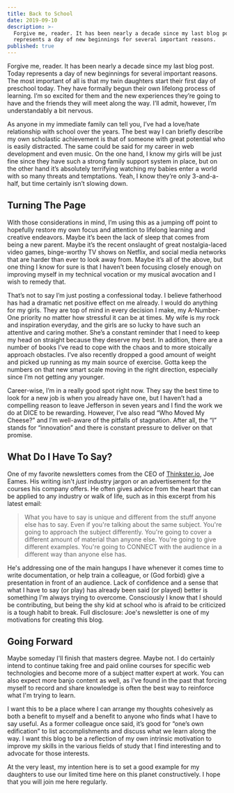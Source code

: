 ```yaml
---
title: Back to School
date: 2019-09-10
description: >-
  Forgive me, reader. It has been nearly a decade since my last blog post. Today
  represents a day of new beginnings for several important reasons.
published: true
---
```

Forgive me, reader. It has been nearly a decade since my last blog post. Today represents a day of new beginnings for several important reasons. The most important of all is that my twin daughters start their first day of preschool today. They have formally begun their own lifelong process of learning. I’m so excited for them and the new experiences they’re going to have and the friends they will meet along the way. I’ll admit, however, I’m understandably a bit nervous.

As anyone in my immediate family can tell you, I’ve had a love/hate relationship with school over the years. The best way I can briefly describe my own scholastic achievement is that of someone with great potential who is easily distracted. The same could be said for my career in web development and even music. On the one hand, I know my girls will be just fine since they have such a strong family support system in place, but on the other hand it’s absolutely terrifying watching my babies enter a world with so many threats and temptations. Yeah, I know they’re only 3-and-a-half, but time certainly isn’t slowing down.

## Turning The Page

With those considerations in mind, I’m using this as a jumping off point to hopefully restore my own focus and attention to lifelong learning and creative endeavors. Maybe it’s been the lack of sleep that comes from being a new parent. Maybe it’s the recent onslaught of great nostalgia-laced video games, binge-worthy TV shows on Netflix, and social media networks that are harder than ever to look away from. Maybe it’s all of the above, but one thing I know for sure is that I haven’t been focusing closely enough on improving myself in my technical vocation or my musical avocation and I wish to remedy that.

That’s not to say I’m just posting a confessional today. I believe fatherhood has had a dramatic net positive effect on me already. I would do anything for my girls. They are top of mind in every decision I make, my A-Number-One priority no matter how stressful it can be at times. My wife is my rock and inspiration everyday, and the girls are so lucky to have such an attentive and caring mother. She’s a constant reminder that I need to keep my head on straight because they deserve my best. In addition, there are a number of books I’ve read to cope with the chaos and to more stoically approach obstacles. I’ve also recently dropped a good amount of weight and picked up running as my main source of exercise. Gotta keep the numbers on that new smart scale moving in the right direction, especially since I’m not getting any younger.

Career-wise, I’m in a really good spot right now. They say the best time to look for a new job is when you already have one, but I haven’t had a compelling reason to leave Jefferson in seven years and I find the work we do at DICE to be rewarding. However, I’ve also read “Who Moved My Cheese?” and I’m well-aware of the pitfalls of stagnation. After all, the “I” stands for “innovation” and there is constant pressure to deliver on that promise.

## What Do I Have To Say?

One of my favorite newsletters comes from the CEO of [Thinkster.io](https://thinkster.io), Joe Eames. His writing isn't _just_ industry jargon or an advertisement for the courses his company offers. He often gives advice from the heart that can be applied to any industry or walk of life, such as in this excerpt from his latest email:

> What you have to say is unique and different from the stuff anyone else has to say. Even if you're talking about the same subject. You're going to approach the subject differently. You're going to cover a different amount of material than anyone else. You're going to give different examples. You're going to CONNECT with the audience in a different way than anyone else has.

He's addressing one of the main hangups I have whenever it comes time to write documentation, or help train a colleague, or (God forbid) give a presentation in front of an audience. Lack of confidence and a sense that what I have to say (or play) has already been said (or played) better is something I'm always trying to overcome. Consciously I know that I should be contributing, but being the shy kid at school who is afraid to be criticized is a tough habit to break. Full disclosure: Joe's newsletter is one of my motivations for creating this blog.

## Going Forward

Maybe someday I'll finish that masters degree. Maybe not. I do certainly intend to continue taking free and paid online courses for specific web technologies and become more of a subject matter expert at work. You can also expect more banjo content as well, as I've found in the past that forcing myself to record and share knowledge is often the best way to reinforce what I'm trying to learn.

I want this to be a place where I can arrange my thoughts cohesively as both a benefit to myself and a benefit to anyone who finds what I have to say useful. As a former colleague once said, it’s good for “one’s own edification” to list accomplishments and discuss what we learn along the way. I want this blog to be a reflection of my own intrinsic motivation to improve my skills in the various fields of study that I find interesting and to advocate for those interests.

At the very least, my intention here is to set a good example for my daughters to use our limited time here on this planet constructively. I hope that you will join me here regularly.
